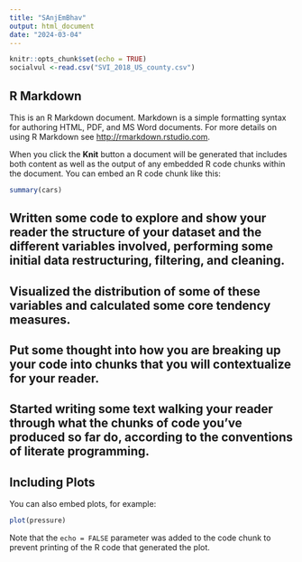 ---
title: "SAnjEmBhav"
output: html_document
date: "2024-03-04"
---

```{r setup, include=FALSE}
knitr::opts_chunk$set(echo = TRUE)
socialvul <-read.csv("SVI_2018_US_county.csv")
```

## R Markdown

This is an R Markdown document. Markdown is a simple formatting syntax for authoring HTML, PDF, and MS Word documents. For more details on using R Markdown see <http://rmarkdown.rstudio.com>.

When you click the **Knit** button a document will be generated that includes both content as well as the output of any embedded R code chunks within the document. You can embed an R code chunk like this:

```{r cars}
summary(cars)
```

## Written some code to explore and show your reader the structure of your dataset and the different variables involved, performing some initial data restructuring, filtering, and cleaning.
## Visualized the distribution of some of these variables and calculated some core tendency measures.
## Put some thought into how you are breaking up your code into chunks that you will contextualize for your reader.
## Started writing some text walking your reader through what the chunks of code you've produced so far do, according to the conventions of literate programming.
## Including Plots

You can also embed plots, for example:

```{r pressure, echo=FALSE}
plot(pressure)
```

Note that the `echo = FALSE` parameter was added to the code chunk to prevent printing of the R code that generated the plot.
